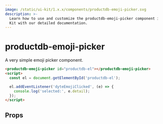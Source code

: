 ```yaml
---
image: /static/ui-kit/1.x.x/components/productdb-emoji-picker.svg
description: >-
  Learn how to use and customize the productdb-emoji-picker component in ProductDB's UI
  Kit with our detailed documentation.
---
```


# productdb-emoji-picker

A very simple emoji picker component.

```html
<productdb-emoji-picker id="productdb-el"></productdb-emoji-picker>
<script>
  const el = document.getElementById('productdb-el');

  el.addEventListener('dyteEmojiClicked', (e) => {
    console.log('selected:', e.detail);
  });
</script>
```

## Props

<PropsTable of="productdb-emoji-picker" />

<head>
  <title>UI Kit productdb-emoji-picker</title>
</head>
